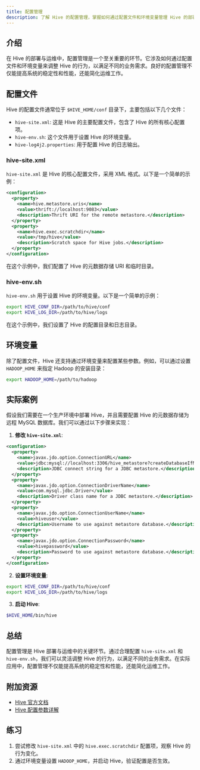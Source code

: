 ```yaml
---
title: 配置管理
description: 了解 Hive 的配置管理，掌握如何通过配置文件和环境变量管理 Hive 的部署与运维。
---
```


## 介绍

在 Hive 的部署与运维中，配置管理是一个至关重要的环节。它涉及如何通过配置文件和环境变量来调整 Hive 的行为，以满足不同的业务需求。良好的配置管理不仅能提高系统的稳定性和性能，还能简化运维工作。

## 配置文件

Hive 的配置文件通常位于 `$HIVE_HOME/conf` 目录下，主要包括以下几个文件：

- `hive-site.xml`: 这是 Hive 的主要配置文件，包含了 Hive 的所有核心配置项。
- `hive-env.sh`: 这个文件用于设置 Hive 的环境变量。
- `hive-log4j2.properties`: 用于配置 Hive 的日志输出。

### hive-site.xml

`hive-site.xml` 是 Hive 的核心配置文件，采用 XML 格式。以下是一个简单的示例：

```xml
<configuration>
  <property>
    <name>hive.metastore.uris</name>
    <value>thrift://localhost:9083</value>
    <description>Thrift URI for the remote metastore.</description>
  </property>
  <property>
    <name>hive.exec.scratchdir</name>
    <value>/tmp/hive</value>
    <description>Scratch space for Hive jobs.</description>
  </property>
</configuration>
```

在这个示例中，我们配置了 Hive 的元数据存储 URI 和临时目录。

### hive-env.sh

`hive-env.sh` 用于设置 Hive 的环境变量。以下是一个简单的示例：

```bash
export HIVE_CONF_DIR=/path/to/hive/conf
export HIVE_LOG_DIR=/path/to/hive/logs
```

在这个示例中，我们设置了 Hive 的配置目录和日志目录。

## 环境变量

除了配置文件，Hive 还支持通过环境变量来配置某些参数。例如，可以通过设置 `HADOOP_HOME` 来指定 Hadoop 的安装目录：

```bash
export HADOOP_HOME=/path/to/hadoop
```

## 实际案例

假设我们需要在一个生产环境中部署 Hive，并且需要配置 Hive 的元数据存储为远程 MySQL 数据库。我们可以通过以下步骤来实现：

1. **修改 `hive-site.xml`**:

```xml
<configuration>
  <property>
    <name>javax.jdo.option.ConnectionURL</name>
    <value>jdbc:mysql://localhost:3306/hive_metastore?createDatabaseIfNotExist=true</value>
    <description>JDBC connect string for a JDBC metastore.</description>
  </property>
  <property>
    <name>javax.jdo.option.ConnectionDriverName</name>
    <value>com.mysql.jdbc.Driver</value>
    <description>Driver class name for a JDBC metastore.</description>
  </property>
  <property>
    <name>javax.jdo.option.ConnectionUserName</name>
    <value>hiveuser</value>
    <description>Username to use against metastore database.</description>
  </property>
  <property>
    <name>javax.jdo.option.ConnectionPassword</name>
    <value>hivepassword</value>
    <description>Password to use against metastore database.</description>
  </property>
</configuration>
```

2. **设置环境变量**:

```bash
export HIVE_CONF_DIR=/path/to/hive/conf
export HIVE_LOG_DIR=/path/to/hive/logs
```

3. **启动 Hive**:

```bash
$HIVE_HOME/bin/hive
```

## 总结

配置管理是 Hive 部署与运维中的关键环节。通过合理配置 `hive-site.xml` 和 `hive-env.sh`，我们可以灵活调整 Hive 的行为，以满足不同的业务需求。在实际应用中，配置管理不仅能提高系统的稳定性和性能，还能简化运维工作。

## 附加资源

- [Hive 官方文档](https://cwiki.apache.org/confluence/display/Hive/Home)
- [Hive 配置参数详解](https://cwiki.apache.org/confluence/display/Hive/Configuration+Properties)

## 练习

1. 尝试修改 `hive-site.xml` 中的 `hive.exec.scratchdir` 配置项，观察 Hive 的行为变化。
2. 通过环境变量设置 `HADOOP_HOME`，并启动 Hive，验证配置是否生效。
